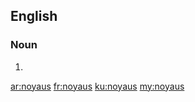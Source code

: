==English==

===Noun===
{{head|en|plural}}

# {{plural of|noyau|lang=en|nocat=1}}

[[ar:noyaus]]
[[fr:noyaus]]
[[ku:noyaus]]
[[my:noyaus]]